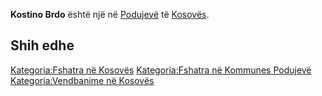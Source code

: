 {{Fshat në Kosovës
 | Emri                = Kostino Brdo
| srp_N_name = Kostino Brdo
| srp_N_FULL_NAME_RO = Kostino Brdo
| srp_N_FULL_NAME_ND_RO = Kostino Brdo
| srp_N_SORT_NAME_RG = KOSTINOBRDO
| srp_N_FULL_NAME_RG = Kostino Brdo
| srp_N_FULL_NAME_ND_RG = Kostino Brdo

 | Emri (Rasa dhanore) = 
 | Figura              = 
 | Shteti              = Kosovo
 | Komuna              = Podujevë
 | Kodi postar         = 
 | Sipërfaqja          = 

 | Popullsia           = 

 | Regj. i popullsisë  = 
 | Dend. e popullsisë  = 
 | Faqja zyrtare       = 
 <!--- Koordinatat ----> 
 | Gjerësia            = 42.805917
 | Gjatësia            = 21.3678
 | Lartësia            = 
}}
'''Kostino Brdo''' është një [[]] në [[Podujevë]] të [[Kosovës]].

<!-- == Gjeografia == -->
<!-- == Historia == -->
<!-- == Demografia == -->
== Shih edhe ==
{{Komuna Podujevë}}
{{Kosovo-Administrata-Cung}}

[[Kategoria:Fshatra në Kosovës]]
[[Kategoria:Fshatra në Kommunes Podujevë]]
[[Kategoria:Vendbanime në Kosovës]]